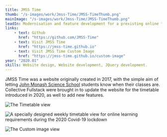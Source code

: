 ```yaml
---
title: JMSS Time
thumb: "/s-images/work/Jmss-Time/JMSS-TimeThumb.png"
mainImage: "/s-images/work/Jmss-Time/JMSS-TimeThumb.png"
leadIn: Modernisation and feature development for a prexisting online timetable.
links:
    - text: Github
      href: "https://github.com/JMSS-Time"
    - text: Visit JMSS Time
      href: "https://jmss-time.github.io"
    - text: Visit JMSS Time Custom Image
      href: "https://jmss-time.github.io/custom-image"
year: "2020.01"
skills: Website design, Website development, JQuery development.
---
```


JMSS Time was a website originally created in 2017, with the simple aim of letting [John Monash Science School](https://jmss.vic.edu.au) students know when their classes are. Collective Fullstack were brought in to update the website for the timetable introduced in 2020, as well to add new features. 

![The Timetable view](/s-images/work/Jmss-Time/JMSS-TimeTimetable.png)

![A specially designed weekly timetable view for online learning requirements during the 2020 Covid-19 lockdown](/s-images/work/Jmss-Time/JMSS-TimeWeek.png)

![The Custom image view](/s-images/work/Jmss-Time/JMSS-TimeCustomImage.png)

